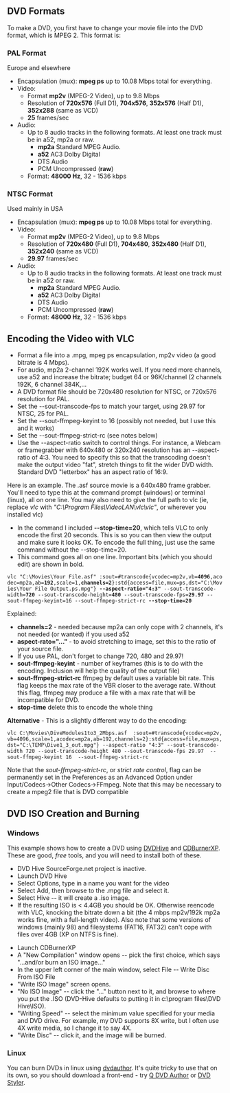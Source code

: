 {{howto|create a DVD to play in your DVD player from video files stored on your computer}}
{{Example code}}

== DVD Formats ==
To make a DVD, you first have to change your movie file into the DVD format, which is MPEG 2. This format is:

=== PAL Format ===
Europe and elsewhere
* Encapsulation (mux): '''mpeg ps''' up to 10.08 Mbps total for everything.
* Video:
** Format '''mp2v''' (MPEG-2 Video), up to 9.8 Mbps
** Resolution of '''720x576''' (Full D1), '''704x576''', '''352x576''' (Half D1), '''352x288''' (same as VCD)
** '''25''' frames/sec
* Audio:
** Up to 8 audio tracks in the following formats. At least one track must be in a52, mp2a or raw.
*** '''mp2a''' Standard MPEG Audio.
*** '''a52''' AC3 Dolby Digital
*** DTS Audio
*** PCM Uncompressed ('''raw''')
** Format: '''48000 Hz''', 32 - 1536 kbps

=== NTSC Format ===
Used mainly in USA
* Encapsulation (mux): '''mpeg ps''' up to 10.08 Mbps total for everything.
* Video:
** Format '''mp2v''' (MPEG-2 Video), up to 9.8 Mbps
** Resolution of '''720x480''' (Full D1), '''704x480''', '''352x480''' (Half D1), '''352x240''' (same as VCD)
** '''29.97''' frames/sec
* Audio:
** Up to 8 audio tracks in the following formats. At least one track must be in a52 or raw.
*** '''mp2a''' Standard MPEG Audio.
*** '''a52''' AC3 Dolby Digital
*** DTS Audio
*** PCM Uncompressed ('''raw''')
** Format: '''48000 Hz''', 32 - 1536 kbps

== Encoding the Video with VLC ==

* Format a file into a .mpg, mpeg ps encapsulation, mp2v video (a good bitrate is 4 Mbps).
* For audio, mp2a 2-channel 192K works well.  If you need more channels, use a52 and increase the bitrate; budget 64 or 96K/channel (2 channels 192K, 6 channel 384K,...
* A DVD format file should be 720x480 resolution for NTSC, or 720x576 resolution for PAL.
* Set the --sout-transcode-fps to match your target, using 29.97 for NTSC, 25 for PAL.
* Set the --sout-ffmpeg-keyint to 16 (possibly not needed, but I use this and it works)
* Set the --sout-ffmpeg-strict-rc (see notes below)
* Use the --aspect-ratio switch to control things.  For instance, a Webcam or framegrabber with 640x480 or 320x240 resolution has an --aspect-ratio of 4:3.  You need to specify this so that the transcoding doesn't make the output video "fat", stretch things to fit the wider DVD width.  Standard DVD "letterbox" has an aspect ratio of 16:9.

Here is an example. The .asf source movie is a 640x480 frame grabber. You'll need to type this at the command prompt (windows) or terminal (linux), all on one line. You may also need to give the full path to vlc (ie, replace ''vlc'' with ''"C:\Program Files\VideoLAN\vlc\vlc"'', or wherever you installed vlc)

* In the command I included '''--stop-time=20''', which tells VLC to only encode the first 20 seconds. This is so you can then view the output and make sure it looks OK. To encode the full thing, just use the same command without the --stop-time=20.
* This command goes all on one line. Important bits (which you should edit) are shown in bold.
 vlc "C:\Movies\Your File.asf" :sout=#transcode{vcodec=mp2v,vb='''4096''',acodec=mp2a,ab='''192''',scale=1,'''channels=2'''}:std{access=file,mux=ps,dst="C:\Movies\Your File Output.ps.mpg"} '''--aspect-ratio="4:3"''' --sout-transcode-width='''720''' --sout-transcode-height='''480''' --sout-transcode-fps='''29.97''' --sout-ffmpeg-keyint=16 --sout-ffmpeg-strict-rc '''--stop-time=20'''

Explained:
*'''channels=2''' - needed because mp2a can only cope with 2 channels, it's not needed (or wanted) if you used a52
* '''aspect-rato="..."''' - to avoid stretching to image, set this to the ratio of your source file.
* If you use PAL, don't forget to change 720, 480 and 29.97!
* '''sout-ffmpeg-keyint''' - number of keyframes (this is to do with the encoding. Inclusion will help the quality of the output file)
* '''sout-ffmpeg-strict-rc''' ffmpeg by default uses a variable bit rate.  This flag keeps the max rate of the VBR closer to the average rate.  Without this flag, ffmpeg may produce a file with a max rate that will be incompatible for DVD.
* '''stop-time''' delete this to encode the whole thing


'''Alternative''' - This is a slightly different way to do the encoding:

 vlc C:\Movies\DiveModules1to3_2Mbps.asf  :sout=#transcode{vcodec=mp2v,vb=4096,scale=1,acodec=mp2a,ab=192,channels=2}:std{access=file,mux=ps,dst="C:\TEMP\Dive1_3_out.mpg"} --aspect-ratio "4:3" --sout-transcode-width 720 --sout-transcode-height 480 --sout-transcode-fps 29.97  --sout-ffmpeg-keyint 16  --sout-ffmpeg-strict-rc

Note that the ''sout-ffmpeg-strict-rc'', or ''strict rate control'', flag can be permanently set in the Preferences as an Advanced Option under Input/Codecs->Other Codecs->FFmpeg.  Note that this may be necessary to create a mpeg2 file that is DVD compatible

== DVD ISO Creation and Burning ==

=== Windows ===

This example shows how to create a DVD using [http://sourceforge.net/projects/dvd-hive/ DVDHive] and [http://www.cdburnerxp.se/ CDBurnerXP]. These are good, ''free'' tools, and you will need to install both of these.  

* DVD Hive SourceForge.net project is inactive.
* Launch DVD Hive
* Select Options, type in a name you want for the video
* Select Add, then browse to the .mpg file and select it.
* Select Hive -- it will create a .iso image.
* If the resulting ISO is < 4.4GB you should be OK.  Otherwise reencode with VLC, knocking the bitrate down a bit (the 4 mbps mp2v/192k mp2a works fine, with a full-length video). Also note that some versions of windows (mainly 98) and filesystems (FAT16, FAT32) can't cope with files over 4GB (XP on NTFS is fine).

* Launch CDBurnerXP
* A "New Compilation" window opens -- pick the first choice, which says "...and/or burn an ISO image..."
* In the upper left corner of the main window, select File -- Write Disc From ISO File
* "Write ISO Image" screen opens.
* "No ISO Image" -- click the "..." button next to it, and browse to where you put the .ISO  (DVD-Hive defaults to putting it in c:\program files\DVD Hive\ISO).
* "Writing Speed" -- select the minimum value specified for your media and DVD drive.  For example, my DVD supports 8X write, but I often use 4X write media, so I change it to say 4X.
* "Write Disc" -- click it, and the image will be burned.

=== Linux ===

You can burn DVDs in linux using [http://dvdauthor.sourceforge.net dvdauthor]. It's quite tricky to use that on its own, so you should download a front-end - try [http://qdvdauthor.sourceforge.net/ Q DVD Author] or [http://dvdstyler.sourceforge.net/ DVD Styler].
